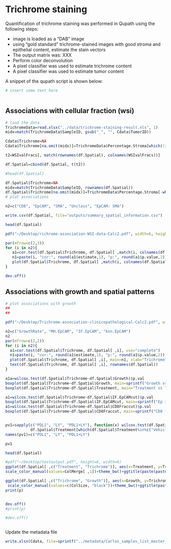 # Trichrome staining

Quantification of trichrome staining was performed in Qupath using the following steps:

* image is loaded as a "DAB" image
* using "gold standard" trichrome-stained images with good stroma and epithelial content, estimate the stain vectors
* The output matrix was: XXX
* Perform color deconvolution
* A pixel classifier was used to estimate trichrome content
* A pixel classifier was used to estimate tumor content

A snippet of the qupath script is shown below:

```r
# insert some text here



```

## Associations with cellular fraction (wsi)

```r
# load the data
TrichromeData=read.xlsx("../data/trichrome-staining-result.xls", 1)
midx=match(TrichromeData$SampleID, gsub("_", "", Cdata$TumorID))

Cdata$Trichrome=NA
Cdata$Trichrome[na.omit(midx)]=TrichromeData$Percentage.Stroma[which(!is.na(midx))]

t2=WSIvalFracs[, match(rownames(df.Spatial), colnames(WSIvalFracs))]

df.Spatial=cbind(df.Spatial, t(t2))

#head(df.Spatial)

df.Spatial$Trichrome=NA
midx=match(TrichromeData$SampleID, rownames(df.Spatial))
df.Spatial$Trichrome[na.omit(midx)]=TrichromeData$Percentage.Stroma[-which(is.na(midx))]
# plot associations

n2=c("CD8", "EpCAM", "SMA", "Unclass", "EpCAM: SMA")

write.csv(df.Spatial, file="outputs/summary_spatial_information.csv")

head(df.Spatial)

pdf("~/Desktop/richrome-association-WSI-data-Calc2.pdf", width=6, height=5)

par(mfrow=c(2,3))
for (i in n2){
   a1=cor.test(df.Spatial$Trichrome, df.Spatial[ ,match(i, colnames(df.Spatial))], use="complete")
   n1=paste(i, "cor:", round(a1$estimate,1), "p:", round(a1$p.value,2))
   plot(df.Spatial$Trichrome, df.Spatial[ ,match(i, colnames(df.Spatial))], main=n1, xlab="Trichrome", ylab=i)
}

dev.off()
```

## Associations with growth and spatial patterns

```r
# plot associations with growth
##
##

pdf("~/Desktop/Trichrome-association-clinicopathological-Calc2.pdf", width=8, height=8)

n2=c("GrowthRate", "MH.EpCAM", "IF.EpCAM", "knn.EpCAM")
n2
par(mfrow=c(2,2))
for (i in n2){
  a1=cor.test(df.Spatial$Trichrome, df.Spatial[ ,i], use="complete")
  n1=paste(i, "cor:", round(a1$estimate,1), "p:", round(a1$p.value,2))
  plot(df.Spatial$Trichrome, df.Spatial[ ,i], main=n1, xlab="Trichrome", ylab=i)
  text(df.Spatial$Trichrome, df.Spatial[ ,i], rownames(df.Spatial))
}

a1a=wilcox.test(df.Spatial$Trichrome~df.Spatial$Growth)$p.val
boxplot(df.Spatial$Trichrome~df.Spatial$Growth, main=sprintf("Growth vs Trichrome p=%s", round(a1a,2)))
boxplot(df.Spatial$Trichrome~df.Spatial$Treatment, main="Treatment vs Trichrome")

a1=wilcox.test(df.Spatial$Trichrome~df.Spatial$IF.EpCAMcut)$p.val
boxplot(df.Spatial$Trichrome~df.Spatial$IF.EpCAMcut, main=sprintf("Ep int. fraction %s", round(a1,2)))
a1=wilcox.test(df.Spatial$Trichrome~df.Spatial$CD8Fraccut)$p.val
boxplot(df.Spatial$Trichrome~df.Spatial$CD8Fraccut, main=sprintf("CD8 fraction vs Trichrome %s", round(a1,2)))


pv1=sapply(c("PDL1", "LY", "PDL1+LY"), function(x) wilcox.test(df.Spatial$Trichrome[which(df.Spatial$Treatment%in%c("Vehicle", x))]~
           df.Spatial$Treatment[which(df.Spatial$Treatment%in%c("Vehicle", x))])$p.value)
names(pv1)=c("PDL1", "LY", "PDL1+LY")

pv1

head(df.Spatial)

#pdf("~/Desktop/testoutput.pdf", height=6, width=6)
ggplot(df.Spatial[ ,c("Treatment", "Trichrome")], aes(x=Treatment, y=Trichrome, col=Treatment))+geom_boxplot()+geom_jitter()+
scale_color_manual(values=ColMerge[ ,1])+theme_bw()+ggtitle(paste(paste(names(pv1), round(pv1, 2)), collapse=";"))

ggplot(df.Spatial[ ,c("Trichrome", "Growth")], aes(x=Growth, y=Trichrome, col=Growth))+geom_boxplot()+geom_jitter()+
 scale_color_manual(values=c(ColSize, "black"))+theme_bw()+ggtitle(paste("growth", round(a1a, 2)))
print(p)


dev.off()
#print(p)

#dev.off()



```


Update the metadata file

```r
write.xlsx(Cdata, file=sprintf("../metadata/Carlos_samples_list_master_updated_%s.xlsx", Sys.Date()))

```